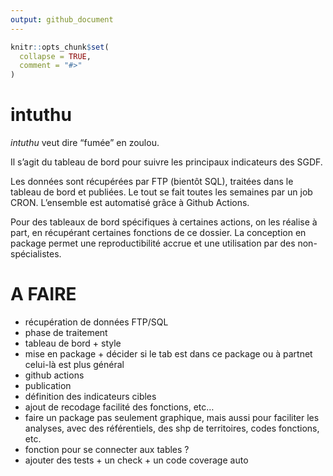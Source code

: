 ```yaml
---
output: github_document
---
```


<!-- README.md is generated from README.Rmd. Please edit that file -->

```r
knitr::opts_chunk$set(
  collapse = TRUE,
  comment = "#>"
)
```

# intuthu

<!-- badges: start -->
<!-- badges: end -->

*intuthu* veut dire "fumée" en zoulou.

Il s'agit du tableau de bord pour suivre les principaux indicateurs des SGDF.

Les données sont récupérées par FTP (bientôt SQL), traitées dans le tableau de bord et publiées.
Le tout se fait toutes les semaines par un job CRON.
L'ensemble est automatisé grâce à Github Actions.

Pour des tableaux de bord spécifiques à certaines actions, on les réalise à part, en récupérant certaines fonctions de ce dossier. La conception en package permet une reproductibilité accrue et une utilisation par des non-spécialistes.

# A FAIRE

+ récupération de données FTP/SQL
+ phase de traitement
+ tableau de bord + style
+ mise en package + décider si le tab est dans ce package ou à partnet celui-là est plus général
+ github actions
+ publication
+ définition des indicateurs cibles
+ ajout de recodage facilité des fonctions, etc...
+ faire un package pas seulement graphique, mais aussi pour faciliter les analyses, avec des référentiels, des shp de territoires, codes fonctions, etc.
+ fonction pour se connecter aux tables ?
+ ajouter des tests + un check + un code coverage auto



